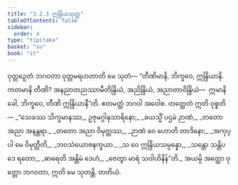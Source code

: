 ```yaml
---
title: "3.2.3 ဣန္ဒြိယသုတ္တ"
tableOfContents: false
sidebar:
  order: 4
type: "tipitaka"
basket: "su"
book: "it"
---
```



<DynamicBreadcrumb />

<Division number="62" book="it">

<Paragraph number="399" book="it">
ဝုတ္တဉှေတံ ဘဂဝတာ ဝုတ္တမရဟတာတိ မေ သုတံ—
</Paragraph>

<Paragraph number="400" book="it">
“တီဏိမာနိ, ဘိက္ခဝေ, ဣန္ဒြိယာနိ. ကတမာနိ တီဏိ? အနညာတညဿာမီတိန္ဒြိယံ, အညိန္ဒြိယံ, အညာတာဝိန္ဒြိယံ—  ဣမာနိ ခေါ, ဘိက္ခဝေ, တီဏိ ဣန္ဒြိယာနီ”တိ. ဧတမတ္ထံ ဘဂဝါ အဝေါစ. တတ္ထေတံ ဣတိ ဝုစ္စတိ—
</Paragraph>

<Paragraph number="401" type="verses" book="it">
_“သေခဿ သိက္ခမာနဿ,_  
ဥဇုမဂ္ဂါနုသာရိနော;_  
_ခယသ္မိံ ပဌမံ ဉာဏံ,_  
_တတော အညာ အနန္တရာ._  

</Paragraph>

<Paragraph number="402" type="verses" book="it">
_တတော အညာ ဝိမုတ္တဿ,_  
_ဉာဏံ ဝေ ဟောတိ တာဒိနော;_  
_အကုပ္ပါ မေ ဝိမုတ္တီတိ,_  
_ဘဝသံယောဇနက္ခယာ._  

</Paragraph>

<Paragraph number="403" type="verses" book="it">
_သ ဝေ ဣန္ဒြိယသမ္ပန္နော,_  
_သန္တော သန္တိပဒေ ရတော;_  
_ဓာရေတိ အန္တိမံ ဒေဟံ,_  
_ဇေတွာ မာရံ သဝါဟိနိန်”တိ._  

</Paragraph>

<Paragraph number="404" book="it">
အယမ္ပိ အတ္ထော ဝုတ္တော ဘဂဝတာ, ဣတိ မေ သုတန္တိ.

</Paragraph>
</Division>

<Paragraph number="405" type="center" book="it">
တတိယံ.
</Paragraph>